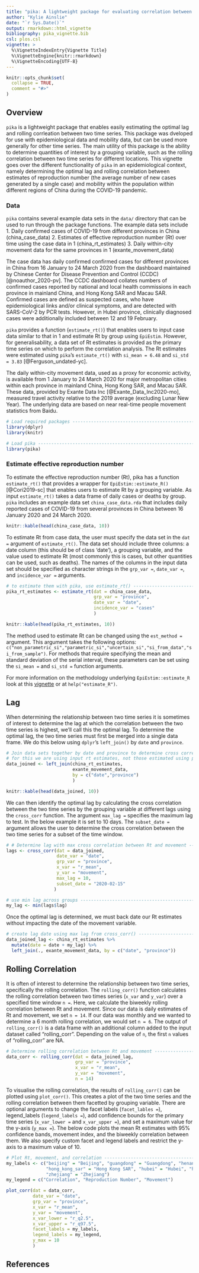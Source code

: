 ```yaml
---
title: "pika: A lightweight package for evaluating correlation between time series"
author: "Kylie Ainslie"
date: "`r Sys.Date()`"
output: rmarkdown::html_vignette
bibliography: pika_vignette.bib
csl: plos.csl
vignette: >
  %\VignetteIndexEntry{Vignette Title}
  %\VignetteEngine{knitr::rmarkdown}
  %\VignetteEncoding{UTF-8}
---
```


```r
knitr::opts_chunk$set(
  collapse = TRUE,
  comment = "#>"
)
```

## Overview
`pika` is a lightweight package that enables easily estimating the optimal lag and rolling corrleation between two time series. This package was dveloped for use with epidemiological data and mobility data, but can be used more generally for other time series. The main utility of this package is the ability to determine quantities of interest by a grouping variable, such as the rolling correlation between two time series for different locations. This vignette goes over the different functionality of `pika` in an epidemiological context, namely determining the optimal lag and rolling correlation between estimates of reproduction number (the average number of new cases generated by a single case) and mobility within the population within different regions of China during the COVID-19 pandemic.

### Data
`pika` contains several example data sets in the `data/` directory that can be used to run through the package functions. The example data sets include
1. Daily confirmed cases of COVID-19 from different provinces in China (china_case_data)
2. Estimates of effective reproduction number (Rt) over time using the case data in 1 (china_rt_estimates)
3. Daily within-city movement data for the same  provinces in 1 (exante_movement_data)

The case data has daily confirmed confirmed cases for different provinces in China from 16 January to 24 March 2020 from the dashboard maintained by Chinese Center for Disease Prevention and Control (CCDC) [@noauthor_2020-pv]. The CCDC dashboard collates numbers of confirmed cases reported by national and local health commissions in each province in mainland China, and Hong Kong SAR and Macau SAR. Confirmed cases are defined as suspected cases, who have epidemiological links and/or clinical symptoms, and are detected with SARS-CoV-2 by PCR tests. However, in Hubei province, clinically diagnosed cases were additionally included between 12 and 19 February.

`pika` provides a function (`estimate_rt()`) that enables users to input case data similar to that in 1 and estimate Rt by group using `EpiEstim`. However, for generalisability, a data set of Rt estimates is provided as the primary time series on which to perform the correlation analysis. The Rt estimates were estimated using `pika`'s `estimate_rt()` with `si_mean = 6.48` and `si_std = 3.83` [@Ferguson_undated-yc].

The daily within-city movement data, used as a proxy for economic activity, is available from 1 January to 24 March 2020 for major metropolitan cities within each province in mainland China, Hong Kong SAR, and Macau SAR. These data, provided by Exante Data Inc [@Exante_Data_Inc2020-mo], measured travel activity relative to the 2019 average (excluding Lunar New Year). The underlying data are based on near real-time people movement statistics from Baidu.

```r
# Load required packages ----------------------------------------------------------------
library(dplyr)
library(knitr)

# Load pika -----------------------------------------------------------------------------
library(pika)

```

### Estimate effective reproduction number
To estimate the effective reproduction number (Rt), pika has a function `estimate_rt()` that provides a wrapper for `EpiEstim::estimate_R()` [@Cori2019-sc] that enables users to estimate Rt by a grouping variable. As input `estimate_rt()` takes a data frame of daily cases or deaths by group. `pika` includes an example data set `china_case_data.rda` that includes daily reported cases of COVID-19 from several provinces in China between 16 January 2020 and 24 March 2020.
```r
knitr::kable(head(china_case_data, 10))
```

To estimate Rt from case data, the user must specify the data set in the `dat = ` argument of `estimate_rt()`. The data set should include three columns: a date column (this should be of class 'date'), a grouping variable, and the value used to estimate Rt (most commonly this is cases, but other quantities can be used, such as deaths). The names of the columns in the input data set should be specified as character strings in the `grp_var = `, `date_var = `, and `incidence_var = ` arguments.

```r
# to estimate them with pika, use estimate_rt() ------------------------------------------
pika_rt_estimates <- estimate_rt(dat = china_case_data,
                                 grp_var = "province",
                                 date_var = "date",
                                 incidence_var = "cases"
                                 )
```

```r
knitr::kable(head(pika_rt_estimates, 10))
```

The method used to estimate Rt can be changed using the `est_method = ` argument. This argument takes the following options: `c("non_parametric_si","parametric_si","uncertain_si","si_from_data","si_from_sample")`. For methods that require specifying the mean and standard deviation of the serial interval, these parameters can be set using the `si_mean = ` and `si_std = ` function arguments.

For more information on the methodology underlying `EpiEstim::estimate_R` look at this [vignette](https://cran.r-project.org/web/packages/EpiEstim/vignettes/demo.html) or at `help("estimate_R")`.

## Lag
When determining the relationship between two time series it is sometimes of interest to determine the lag at which the correlation between the two time series is highest, we'll call this the optimal lag. To determine the optimal lag, the two time series must first be merged into a single data frame. We do this below using `dplyr`'s `left_join()` by `date` and `province`.
```r
# Join data sets together by date and province to determine cross correlation -----------
# for this we are using input rt estimates, not those estimated using pika::estimate_rt()
data_joined <- left_join(china_rt_estimates,
                         exante_movement_data,
                         by = c("date","province")
                         )
```

```r
knitr::kable(head(data_joined, 10))
```

We can then identify the optimal lag by calculating the cross correlation between the two time series by the grouping variable at different lags using the `cross_corr` function. The argument `max_lag = ` specifies the maximum lag to test. In the below example it is set to 10 days. The `subset_date = ` argument allows the user to determine the cross correlation between the two time series for a subset of the time window.
```r
# # Determine lag with max cross correlation between Rt and movement ----------------------
lags <- cross_corr(dat = data_joined,
                   date_var = "date",
                   grp_var = "province",
                   x_var = "r_mean",
                   y_var = "movement",
                   max_lag = 10,
                   subset_date = "2020-02-15"
                  )

# use min lag across groups -------------------------------------------------------------
my_lag <- min(lags$lag)

```

Once the optimal lag is determined, we must back date our Rt estimates without impacting the date of the movement variable.
```r
# create lag date using max lag from cross_corr() ---------------------------------------
data_joined_lag <- china_rt_estimates %>%
  mutate(date = date + my_lag) %>%
  left_join(., exante_movement_data, by = c("date", "province"))
```

## Rolling Correlation
It is often of interest to determine the relationship between two time series, specifically the rolling correlation. The `rolling_corr()` function calculates the rolling correlation between two times series (`x_var` and `y_var`) over a specified time window `n = `. Here, we calculate the biweekly rolling correlation between Rt and movement. Since our data is daily estimates of Rt and movement, we set `n = 14`. If our data was monthly and we wanted to determine a 6 month rolling correlation, we would set `n = 6`. The output of `rolling_corr()` is a data frame with an additional column added to the input dataset called "rolling_corr". Depending on the value of `n`, the first `n` values of "rolling_corr" are NA.
```r
# Determine rolling correlation between Rt and movement ---------------------------------
data_corr <- rolling_corr(dat = data_joined_lag,
                          grp_var = "province",
                          x_var = "r_mean",
                          y_var = "movement",
                          n = 14)
```

To visualise the rolling correlation, the results of `rolling_corr()` can be plotted using `plot_corr()`. This creates a plot of the two time series and the rolling correlation between them facetted by grouping variable. There are optional arguments to change the facet labels (`facet_lables = `), legend_labels (`legend_labels = `), add confidence bounds for the primary time series (`x_var_lower = ` and `x_var_upper = `), and set a maximum value for the y-axis (`y_max = `). The below code plots the mean Rt estimates with 95% confidence bands, movement index, and the biweekly correlation between them. We also specify custom facet and legend labels and restrict the y-axis to a maximum value of 10.

```r
# Plot Rt, movement, and correlation ----------------------------------------------------
my_labels <- c("beijing" = "Beijing", "guangdong" = "Guangdong", "henan" = "Henan",
               "hong_kong_sar" = "Hong Kong SAR", "hubei" = "Hubei", "hunan" = "Hunan",
               "zhejiang" = "Zhejiang")
my_legend = c("Correlation", "Reproduction Number", "Movement")

plot_corr(dat = data_corr,
          date_var = "date",
          grp_var = "province",
          x_var = "r_mean",
          y_var = "movement",
          x_var_lower = "r_q2.5",
          x_var_upper = "r_q97.5",
          facet_labels = my_labels,
          legend_labels = my_legend,
          y_max = 10
          )
```


## References

